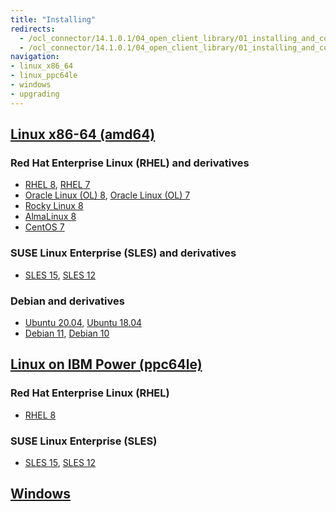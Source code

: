 ```yaml
---
title: "Installing"
redirects:
  - /ocl_connector/14.1.0.1/04_open_client_library/01_installing_and_configuring_the_ocl_connector/
  - /ocl_connector/14.1.0.1/04_open_client_library/01_installing_and_configuring_the_ocl_connector/install_on_linux_using_edb_repo/
navigation:
- linux_x86_64
- linux_ppc64le
- windows
- upgrading
---
```


## [Linux x86-64 (amd64)](linux_x86_64)
### Red Hat Enterprise Linux (RHEL) and derivatives
- [RHEL 8](linux_x86_64/ocl_rhel_8), [RHEL 7](linux_x86_64/ocl_rhel_7)
- [Oracle Linux (OL) 8](linux_x86_64/ocl_rhel_8), [Oracle Linux (OL) 7](linux_x86_64/ocl_rhel_7)
- [Rocky Linux 8](linux_x86_64/ocl_other_linux_8)
- [AlmaLinux 8](linux_x86_64/ocl_other_linux_8)
- [CentOS 7](linux_x86_64/ocl_centos_7)
### SUSE Linux Enterprise (SLES) and derivatives
- [SLES 15](linux_x86_64/ocl_sles_15), [SLES 12](linux_x86_64/ocl_sles_12)
### Debian and derivatives
- [Ubuntu 20.04](linux_x86_64/ocl_ubuntu_20), [Ubuntu 18.04](linux_x86_64/ocl_ubuntu_18)
- [Debian 11](linux_x86_64/ocl_debian_11), [Debian 10](linux_x86_64/ocl_debian_10)
## [Linux on IBM Power (ppc64le)](linux_ppc64le)
### Red Hat Enterprise Linux (RHEL)
- [RHEL 8](linux_ppc64le/ocl_rhel_8)
### SUSE Linux Enterprise (SLES)
- [SLES 15](linux_ppc64le/ocl_sles_15), [SLES 12](linux_ppc64le/ocl_sles_12)
## [Windows](windows)